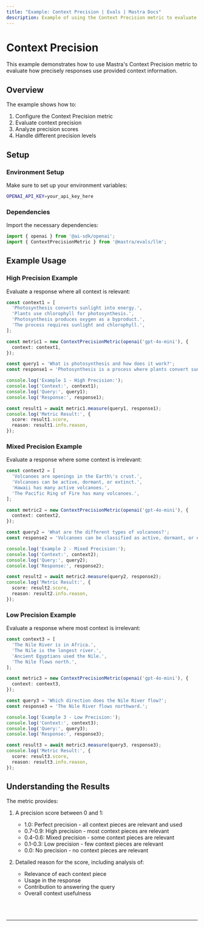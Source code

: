 ```yaml
---
title: "Example: Context Precision | Evals | Mastra Docs"
description: Example of using the Context Precision metric to evaluate how precisely context information is used.
---
```



# Context Precision

This example demonstrates how to use Mastra's Context Precision metric to evaluate how precisely responses use provided context information.

## Overview

The example shows how to:

1. Configure the Context Precision metric
2. Evaluate context precision
3. Analyze precision scores
4. Handle different precision levels

## Setup

### Environment Setup

Make sure to set up your environment variables:

```bash filename=".env"
OPENAI_API_KEY=your_api_key_here
```

### Dependencies

Import the necessary dependencies:

```typescript copy showLineNumbers filename="src/index.ts"
import { openai } from '@ai-sdk/openai';
import { ContextPrecisionMetric } from '@mastra/evals/llm';
```

## Example Usage

### High Precision Example

Evaluate a response where all context is relevant:

```typescript copy showLineNumbers{5} filename="src/index.ts"
const context1 = [
  'Photosynthesis converts sunlight into energy.',
  'Plants use chlorophyll for photosynthesis.',
  'Photosynthesis produces oxygen as a byproduct.',
  'The process requires sunlight and chlorophyll.',
];

const metric1 = new ContextPrecisionMetric(openai('gpt-4o-mini'), {
  context: context1,
});

const query1 = 'What is photosynthesis and how does it work?';
const response1 = 'Photosynthesis is a process where plants convert sunlight into energy using chlorophyll, producing oxygen as a byproduct.';

console.log('Example 1 - High Precision:');
console.log('Context:', context1);
console.log('Query:', query1);
console.log('Response:', response1);

const result1 = await metric1.measure(query1, response1);
console.log('Metric Result:', {
  score: result1.score,
  reason: result1.info.reason,
});
```

### Mixed Precision Example

Evaluate a response where some context is irrelevant:

```typescript copy showLineNumbers{32} filename="src/index.ts"
const context2 = [
  'Volcanoes are openings in the Earth\'s crust.',
  'Volcanoes can be active, dormant, or extinct.',
  'Hawaii has many active volcanoes.',
  'The Pacific Ring of Fire has many volcanoes.',
];

const metric2 = new ContextPrecisionMetric(openai('gpt-4o-mini'), {
  context: context2,
});

const query2 = 'What are the different types of volcanoes?';
const response2 = 'Volcanoes can be classified as active, dormant, or extinct based on their activity status.';

console.log('Example 2 - Mixed Precision:');
console.log('Context:', context2);
console.log('Query:', query2);
console.log('Response:', response2);

const result2 = await metric2.measure(query2, response2);
console.log('Metric Result:', {
  score: result2.score,
  reason: result2.info.reason,
});
```

### Low Precision Example

Evaluate a response where most context is irrelevant:

```typescript copy showLineNumbers{58} filename="src/index.ts"
const context3 = [
  'The Nile River is in Africa.',
  'The Nile is the longest river.',
  'Ancient Egyptians used the Nile.',
  'The Nile flows north.',
];

const metric3 = new ContextPrecisionMetric(openai('gpt-4o-mini'), {
  context: context3,
});

const query3 = 'Which direction does the Nile River flow?';
const response3 = 'The Nile River flows northward.';

console.log('Example 3 - Low Precision:');
console.log('Context:', context3);
console.log('Query:', query3);
console.log('Response:', response3);

const result3 = await metric3.measure(query3, response3);
console.log('Metric Result:', {
  score: result3.score,
  reason: result3.info.reason,
});
```

## Understanding the Results

The metric provides:

1. A precision score between 0 and 1:
   - 1.0: Perfect precision - all context pieces are relevant and used
   - 0.7-0.9: High precision - most context pieces are relevant
   - 0.4-0.6: Mixed precision - some context pieces are relevant
   - 0.1-0.3: Low precision - few context pieces are relevant
   - 0.0: No precision - no context pieces are relevant

2. Detailed reason for the score, including analysis of:
   - Relevance of each context piece
   - Usage in the response
   - Contribution to answering the query
   - Overall context usefulness

<br />
<br />
<hr className="dark:border-[#404040] border-gray-300" />
<br />
<br />
<GithubLink
  link={
    "https://github.com/mastra-ai/mastra/blob/main/examples/basics/evals/context-precision"
  }
/>
